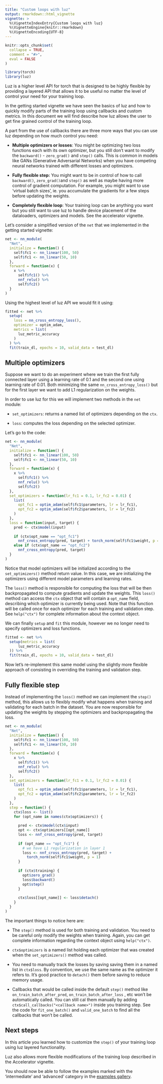 ```yaml
---
title: "Custom loops with luz"
output: rmarkdown::html_vignette
vignette: >
  %\VignetteIndexEntry{Custom loops with luz}
  %\VignetteEngine{knitr::rmarkdown}
  %\VignetteEncoding{UTF-8}
---
```


```r
knitr::opts_chunk$set(
  collapse = TRUE,
  comment = "#>",
  eval = FALSE
)
```

```r
library(torch)
library(luz)
```

Luz is a higher level API for torch that is designed to be highly flexible by providing a layered API that allows it to be useful no matter the level of control your need for your training loop.

In the getting started vignette we have seen the basics of luz and how to quickly modify parts of the training loop using callbacks and custom metrics. In this document we will find describe how luz allows the user to get fine grained control of the training loop.

A part from the use of callbacks there are three more ways that you can use luz depending on how much control you need:

-   **Multiple optimizers or losses**: You might be optimizing two loss functions each with its own optimizer, but you still don't want to modify the `backward()` - `zero_grad()` and `step()` calls. This is common in models like GANs (Generative Adversarial Networks) when you have competing neural networks trained with different losses and optimizers.

-   **Fully flexible step:** You might want to be in control of how to call `backward()`, `zero_grad()`and `step()` as well as maybe having more control of gradient computation. For example, you might want to use 'virtual batch sizes', ie. you accumulate the gradients for a few steps before updating the weights.

-   **Completely flexible loop**: Your training loop can be anything you want but you still want to use luz to handle device placement of the dataloaders, optimizers and models. See the accelerator vignette.

Let's consider a simplified version of the `net` that we implemented in the getting started vignette:

``` .r
net <- nn_module(
  "Net",
  initialize = function() {
    self$fc1 <- nn_linear(100, 50)
    self$fc1 <- nn_linear(50, 10)
  },
  forward = function(x) {
    x %>% 
      self$fc1() %>% 
      nnf_relu() %>% 
      self$fc2()
  }
)
```

Using the highest level of luz API we would fit it using:

``` .r
fitted <- net %>%
  setup(
    loss = nn_cross_entropy_loss(),
    optimizer = optim_adam,
    metrics = list(
      luz_metric_accuracy
    )
  ) %>%
  fit(train_dl, epochs = 10, valid_data = test_dl)
```

## Multiple optimizers

Suppose we want to do an experiment where we train the first fully connected layer using a learning rate of 0.1 and the second one using learning rate of 0.01. Both minimizing the same `nn_cross_entropy_loss()` but for the first layer we want to add L1 regularization on the weights.

In order to use luz for this we will implement two methods in the `net` module:

-   `set_optimizers`: returns a named list of optimizers depending on the `ctx`.

-   `loss`: computes the loss depending on the selected optimizer.

Let's go to the code:

```r
net <- nn_module(
  "Net",
  initialize = function() {
    self$fc1 <- nn_linear(100, 50)
    self$fc1 <- nn_linear(50, 10)
  },
  forward = function(x) {
    x %>% 
      self$fc1() %>% 
      nnf_relu() %>% 
      self$fc2()
  },
  set_optimizers = function(lr_fc1 = 0.1, lr_fc2 = 0.01) {
    list(
      opt_fc1 = optim_adam(self$fc1$parameters, lr = lr_fc1),
      opt_fc2 = optim_adam(self$fc2$parameters, lr = lr_fc2)
    )
  },
  loss = function(input, target) {
    pred <- ctx$model(input)
  
    if (ctx$opt_name == "opt_fc1") 
      nnf_cross_entropy(pred, target) + torch_norm(self$fc1$weight, p = 1)
    else if (ctx$opt_name == "opt_fc2")
      nnf_cross_entropy(pred, target)
  }
)
```

Notice that model optimizers will be initialized according to the `set_optimizers()` method return value. In this case, we are initializing the optimizers using different model parameters and learning rates.

The `loss()` method is responsible for computing the loss that will be then backpropagated to compute gradients and update the weights. This `loss()` method can access the `ctx` object that will contain a `opt_name` field, describing which optimizer is currently being used. Note that this function will be called once for each optimizer for each training and validation step. See `help("ctx")` for complete information about the context object.

We can finally `setup` and `fit` this module, however we no longer need to specify optimizers and loss functions.

```r
fitted <- net %>% 
  setup(metrics = list(
      luz_metric_accuracy
  )) %>% 
  fit(train_dl, epochs = 10, valid_data = test_dl)
```

Now let's re-implement this same model using the slightly more flexible approach of consisting in overriding the training and validation step.

## **Fully flexible step**

Instead of implementing the `loss()` method we can implement the `step()` method, this allows us to flexibly modify what happens when training and validating for each batch in the dataset. You are now responsible for updating the weights by stepping the optimizers and backpropagating the loss.

```r
net <- nn_module(
  "Net",
  initialize = function() {
    self$fc1 <- nn_linear(100, 50)
    self$fc1 <- nn_linear(50, 10)
  },
  forward = function(x) {
    x %>% 
      self$fc1() %>% 
      nnf_relu() %>% 
      self$fc2()
  },
  set_optimizers = function(lr_fc1 = 0.1, lr_fc2 = 0.01) {
    list(
      opt_fc1 = optim_adam(self$fc1$parameters, lr = lr_fc1),
      opt_fc2 = optim_adam(self$fc2$parameters, lr = lr_fc2)
    )
  },
  step = function() {
    ctx$loss <- list()
    for (opt_name in names(ctx$optimizers)) {
    
      pred <- ctx$model(ctx$input)
      opt <- ctx$optimizers[[opt_name]]
      loss <- nnf_cross_entropy(pred, target)
      
      if (opt_name == "opt_fc1") {
        # we have L1 regularization in layer 1
        loss <- nnf_cross_entropy(pred, target) + 
          torch_norm(self$fc1$weight, p = 1)
      }
        
      if (ctx$training) {
        opt$zero_grad()
        loss$backward()
        opt$step()  
      }
      
      ctx$loss[[opt_name]] <- loss$detach()
    }
  }
)
```

The important things to notice here are:

-   The `step()` method is used for both training and validation. You need to be careful only modify the weights when training. Again, you can get complete information regarding the context object using `help("ctx")`.

-   `ctx$optimizers` is a named list holding each optimizer that was created when the `set_optimizers()` method was called.

-   You need to manually track the losses by saving saving them in a named list in `ctx$loss`. By convention, we use the same name as the optimizer it refers to. It's good practice to `detach()` them before saving to reduce memory usage.

-   Callbacks that would be called inside the default `step()` method like `on_train_batch_after_pred`, `on_train_batch_after_loss` , etc won't be automatically called. You can still cal them manually by adding `ctx$call_callbacks("<callback name>")` inside you training step. See the code for `fit_one_batch()` and `valid_one_batch` to find all the callbacks that won't be called.

## Next steps

In this article you learned how to customize the `step()` of your training loop using luz layered functionality.

Luz also allows more flexible modifications of the training loop described in the Accelerator vignette.

You should now be able to follow the examples marked with the 'intermediate' and 'advanced' category in the [examples gallery](https://mlverse.github.io/luz/articles/examples/index.html).
